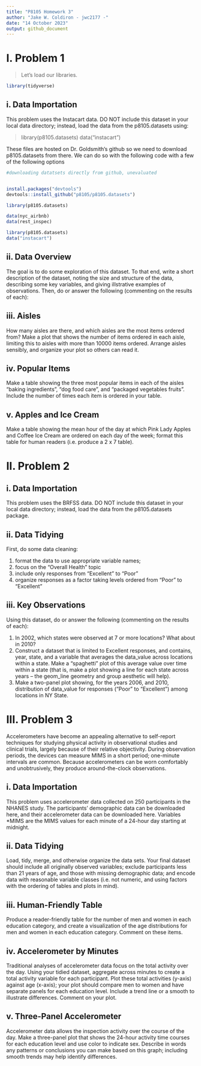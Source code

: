 ```yaml
---
title: "P8105 Homework 3"
author: "Jake W. Coldiron - jwc2177 -"
date: "14 October 2023"
output: github_document
---
```


# I. Problem 1

> Let's load our libraries. 

```r
library(tidyverse)
```


## i. Data Importation

This problem uses the Instacart data. DO NOT include this dataset in your local data directory; instead, load the data from the p8105.datasets using:

>library(p8105.datasets)
>data("instacart")

These files are hosted on Dr. Goldsmith's github so we need to download p8105.datasets from there. We can do so with the following code with a few of the following options

```r
#downloading datatsets directly from github, unevaluated


install.packages("devtools")
devtools::install_github("p8105/p8105.datasets")

library(p8105.datasets)

data(nyc_airbnb)
data(rest_inspec)
```



```r
library(p8105.datasets)
data("instacart")
```


## ii. Data Overview

The goal is to do some exploration of this dataset. To that end, write a short description of the dataset, noting the size and structure of the data, describing some key variables, and giving illstrative examples of observations. Then, do or answer the following (commenting on the results of each):

## iii. Aisles

How many aisles are there, and which aisles are the most items ordered from? Make a plot that shows the number of items ordered in each aisle, limiting this to aisles with more than 10000 items ordered. Arrange aisles sensibly, and organize your plot so others can read it.

## iv. Popular Items

Make a table showing the three most popular items in each of the aisles “baking ingredients”, “dog food care”, and “packaged vegetables fruits”. Include the number of times each item is ordered in your table.

## v. Apples and Ice Cream 

Make a table showing the mean hour of the day at which Pink Lady Apples and Coffee Ice Cream are ordered on each day of the week; format this table for human readers (i.e. produce a 2 x 7 table).



# II. Problem 2

## i. Data Importation

This problem uses the BRFSS data. DO NOT include this dataset in your local data directory; instead, load the data from the p8105.datasets package.

## ii. Data Tidying

First, do some data cleaning:

1. format the data to use appropriate variable names;
1. focus on the “Overall Health” topic
1. include only responses from “Excellent” to “Poor”
1. organize responses as a factor taking levels ordered from “Poor” to “Excellent”



## iii. Key Observations

Using this dataset, do or answer the following (commenting on the results of each):

1. In 2002, which states were observed at 7 or more locations? What about in 2010?
1. Construct a dataset that is limited to Excellent responses, and contains, year, state, and a variable that averages the data_value across locations within a state. Make a “spaghetti” plot of this average value over time within a state (that is, make a plot showing a line for each state across years – the geom_line geometry and group aesthetic will help).
1. Make a two-panel plot showing, for the years 2006, and 2010, distribution of data_value for responses (“Poor” to “Excellent”) among locations in NY State.




# III. Problem 3

Accelerometers have become an appealing alternative to self-report techniques for studying physical activity in observational studies and clinical trials, largely because of their relative objectivity. During observation periods, the devices can measure MIMS in a short period; one-minute intervals are common. Because accelerometers can be worn comfortably and unobtrusively, they produce around-the-clock observations.

## i. Data Importation

This problem uses accelerometer data collected on 250 participants in the NHANES study. The participants’ demographic data can be downloaded here, and their accelerometer data can be downloaded here. Variables *MIMS are the MIMS values for each minute of a 24-hour day starting at midnight.

## ii. Data Tidying

Load, tidy, merge, and otherwise organize the data sets. Your final dataset should include all originally observed variables; exclude participants less than 21 years of age, and those with missing demographic data; and encode data with reasonable variable classes (i.e. not numeric, and using factors with the ordering of tables and plots in mind).

## iii. Human-Friendly Table

Produce a reader-friendly table for the number of men and women in each education category, and create a visualization of the age distributions for men and women in each education category. Comment on these items.

## iv. Accelerometer by Minutes

Traditional analyses of accelerometer data focus on the total activity over the day. Using your tidied dataset, aggregate across minutes to create a total activity variable for each participant. Plot these total activities (y-axis) against age (x-axis); your plot should compare men to women and have separate panels for each education level. Include a trend line or a smooth to illustrate differences. Comment on your plot.

## v. Three-Panel Accelerometer

Accelerometer data allows the inspection activity over the course of the day. Make a three-panel plot that shows the 24-hour activity time courses for each education level and use color to indicate sex. Describe in words any patterns or conclusions you can make based on this graph; including smooth trends may help identify differences.